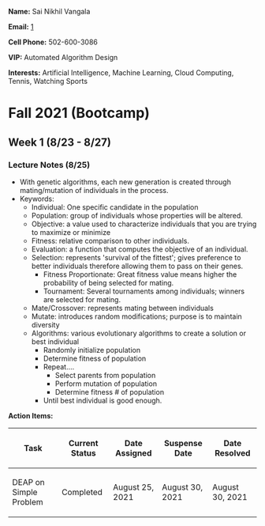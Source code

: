 '''Name:''' Sai Nikhil Vangala

'''Email:''' [mailto:svangala3@gatech.edu]

'''Cell Phone:''' 502-600-3086

'''VIP:''' Automated Algorithm Design

'''Interests:''' Artificial Intelligence, Machine Learning, Cloud Computing, Tennis, Watching Sports

= Fall 2021 (Bootcamp) =

== Week 1 (8/23 - 8/27) ==

=== Lecture Notes (8/25) ===
* With genetic algorithms, each new generation is created through mating/mutation of individuals in the process.
* Keywords:
** Individual: One specific candidate in the population
** Population: group of individuals whose properties will be altered.
** Objective: a value used to characterize individuals that you are trying to maximize or minimize
** Fitness:  relative comparison to other individuals.
** Evaluation: a function that computes the objective of an individual. 
** Selection: represents 'survival of the fittest'; gives preference to better individuals therefore allowing them to pass on their genes.
*** Fitness Proportionate: Great fitness value means higher the probability of being selected for mating.
*** Tournament: Several tournaments among individuals; winners are selected for mating.
** Mate/Crossover: represents mating between individuals
** Mutate: introduces random modifications; purpose is to maintain diversity
** Algorithms: various evolutionary algorithms to create a solution or best individual
*** Randomly initialize population
*** Determine fitness of population
*** Repeat….
**** Select parents from population
**** Perform mutation of population
****Determine fitness # of population
*** Until best individual is good enough.

'''Action Items:'''
{| class="wikitable"
!Task
!Current Status
!Date Assigned
!Suspense Date
!Date Resolved
|-
| DEAP on Simple Problem
|Completed
|August 25, 2021
|August 30, 2021
|August 30, 2021
|}



